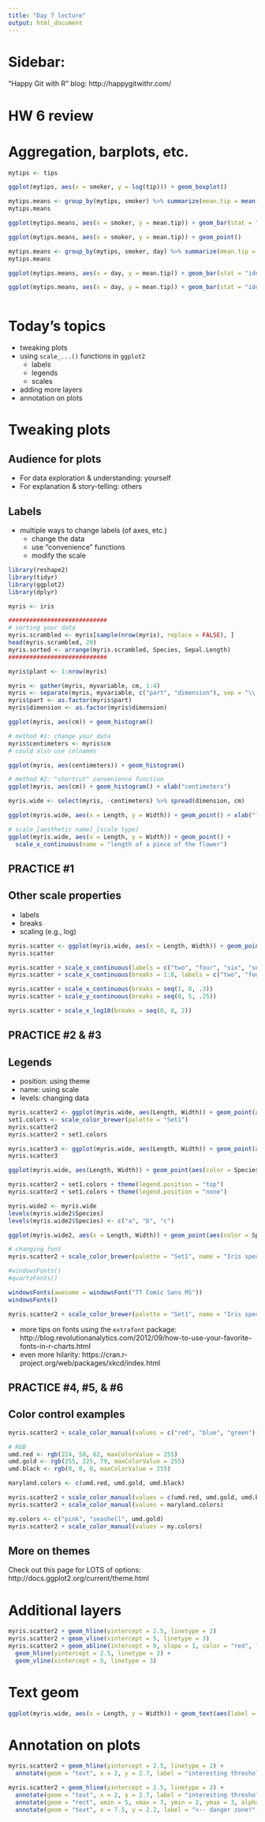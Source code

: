 ```yaml
---
title: "Day 7 lecture"
output: html_document
---
```


# Sidebar:

"Happy Git with R" blog: http://happygitwithr.com/

# HW 6 review

# Aggregation, barplots, etc.

```r
mytips <- tips

ggplot(mytips, aes(x = smoker, y = log(tip))) + geom_boxplot()

mytips.means <- group_by(mytips, smoker) %>% summarize(mean.tip = mean(tip))
mytips.means

ggplot(mytips.means, aes(x = smoker, y = mean.tip)) + geom_bar(stat = "identity")

ggplot(mytips.means, aes(x = smoker, y = mean.tip)) + geom_point()

mytips.means <- group_by(mytips, smoker, day) %>% summarize(mean.tip = mean(tip))
mytips.means

ggplot(mytips.means, aes(x = day, y = mean.tip)) + geom_bar(stat = "identity", aes(fill = smoker))

ggplot(mytips.means, aes(x = day, y = mean.tip)) + geom_bar(stat = "identity", aes(fill = smoker), position = "dodge")



```

# Today's topics
  - tweaking plots
  - using `scale_...()` functions in `ggplot2`
    - labels
    - legends
    - scales
  - adding more layers
  - annotation on plots

# Tweaking plots

##  Audience for plots
  - For data exploration & understanding: yourself
  - For explanation & story-telling: others
  
## Labels
  - multiple ways to change labels (of axes, etc.)
    - change the data
    - use "convenience" functions
    - modify the scale

```r
library(reshape2)
library(tidyr)
library(ggplot2)
library(dplyr)

myris <- iris

############################
# sorting your data
myris.scrambled <- myris[sample(nrow(myris), replace = FALSE), ]
head(myris.scrambled, 20)
myris.sorted <- arrange(myris.scrambled, Species, Sepal.Length)
############################

myris$plant <- 1:nrow(myris)

myris <- gather(myris, myvariable, cm, 1:4)
myris <- separate(myris, myvariable, c("part", "dimension"), sep = "\\.")
myris$part <- as.factor(myris$part)
myris$dimension <- as.factor(myris$dimension)

ggplot(myris, aes(cm)) + geom_histogram()

# method #1: change your data
myris$centimeters <- myris$cm
# could also use colnames

ggplot(myris, aes(centimeters)) + geom_histogram()

# method #2: "shortcut" convenience function
ggplot(myris, aes(cm)) + geom_histogram() + xlab("centimeters")

myris.wide <- select(myris, -centimeters) %>% spread(dimension, cm)

ggplot(myris.wide, aes(x = Length, y = Width)) + geom_point() + xlab("length of the part") + ylab("width of the part")

# scale_[aesthetic name]_[scale type]
ggplot(myris.wide, aes(x = Length, y = Width)) + geom_point() + 
  scale_x_continuous(name = "length of a piece of the flower")

```

## PRACTICE #1

## Other scale properties
  - labels
  - breaks
  - scaling (e.g., log)

```r
myris.scatter <- ggplot(myris.wide, aes(x = Length, Width)) + geom_point()
myris.scatter

myris.scatter + scale_x_continuous(labels = c("two", "four", "six", "seven", "eight"), breaks = c(2, 4, 6, 7, 8))
myris.scatter + scale_x_continuous(breaks = 1:8, labels = c("two", "four", "six", "eight", "red", "green", "up", "down"), name = "weird length")

myris.scatter + scale_x_continuous(breaks = seq(1, 8, .3))
myris.scatter + scale_y_continuous(breaks = seq(0, 5, .25))

myris.scatter + scale_x_log10(breaks = seq(0, 8, 2))

```

## PRACTICE #2 & #3

## Legends
  - position: using theme
  - name: using scale
  - levels: changing data

```r
myris.scatter2 <- ggplot(myris.wide, aes(Length, Width)) + geom_point(aes(color = Species), size = 4)
set1.colors <- scale_color_brewer(palette = "Set1")
myris.scatter2 
myris.scatter2 + set1.colors

myris.scatter3 <- ggplot(myris.wide, aes(Length, Width)) + geom_point(aes(color = Species, shape = Species), size = 4)
myris.scatter3

ggplot(myris.wide, aes(Length, Width)) + geom_point(aes(color = Species, shape = part), size = 4)

myris.scatter2 + set1.colors + theme(legend.position = "top")
myris.scatter2 + set1.colors + theme(legend.position = "none")

myris.wide2 <- myris.wide
levels(myris.wide2$Species)
levels(myris.wide2$Species) <- c("a", "b", "c")

ggplot(myris.wide2, aes(x = Length, Width)) + geom_point(aes(color = Species), size = 4) + set1.colors

# changing font
myris.scatter2 + scale_color_brewer(palette = "Set1", name = "Iris species") + theme(text = element_text(family = "serif", size = 20))

#windowsFonts()
#quartzFonts()

windowsFonts(awesome = windowsFont("TT Comic Sans MS"))
windowsFonts()

myris.scatter2 + scale_color_brewer(palette = "Set1", name = "Iris species") + theme(text = element_text(family = "awesome", size = 20))

```

- more tips on fonts using the `extrafont` package: http://blog.revolutionanalytics.com/2012/09/how-to-use-your-favorite-fonts-in-r-charts.html
- even more hilarity: https://cran.r-project.org/web/packages/xkcd/index.html

## PRACTICE #4, #5, & #6

## Color control examples

```r
myris.scatter2 + scale_color_manual(values = c("red", "blue", "green"))

# RGB
umd.red <- rgb(224, 58, 62, maxColorValue = 255)
umd.gold <- rgb(255, 225, 79, maxColorValue = 255)
umd.black <- rgb(0, 0, 0, maxColorValue = 255)

maryland.colors <- c(umd.red, umd.gold, umd.black)

myris.scatter2 + scale_color_manual(values = c(umd.red, umd.gold, umd.black))
myris.scatter2 + scale_color_manual(values = maryland.colors)

my.colors <- c("pink", "seashell", umd.gold)
myris.scatter2 + scale_color_manual(values = my.colors)

```

## More on themes

Check out this page for LOTS of options: http://docs.ggplot2.org/current/theme.html

# Additional layers

```r
myris.scatter2 + geom_hline(yintercept = 2.5, linetype = 2)
myris.scatter2 + geom_vline(xintercept = 5, linetype = 3)
myris.scatter2 + geom_abline(intercept = 0, slope = 1, color = "red", linetype = 2) + 
  geom_hline(yintercept = 2.5, linetype = 2) +
  geom_vline(xintercept = 5, linetype = 3)

```

# Text geom

```r
ggplot(myris.wide, aes(x = Length, y = Width)) + geom_text(aes(label = plant))

```


# Annotation on plots

```r
myris.scatter2 + geom_hline(yintercept = 2.5, linetype = 2) + 
  annotate(geom = "text", x = 2, y = 2.7, label = "interesting threshold")

myris.scatter2 + geom_hline(yintercept = 2.5, linetype = 2) + 
  annotate(geom = "text", x = 2, y = 2.7, label = "interesting threshold") +
  annotate(geom = "rect", xmin = 5, xmax = 7, ymin = 2, ymax = 3, alpha = .5) +
  annotate(geom = "text", x = 7.5, y = 2.2, label = "<-- danger zone!", color = "red")

```


